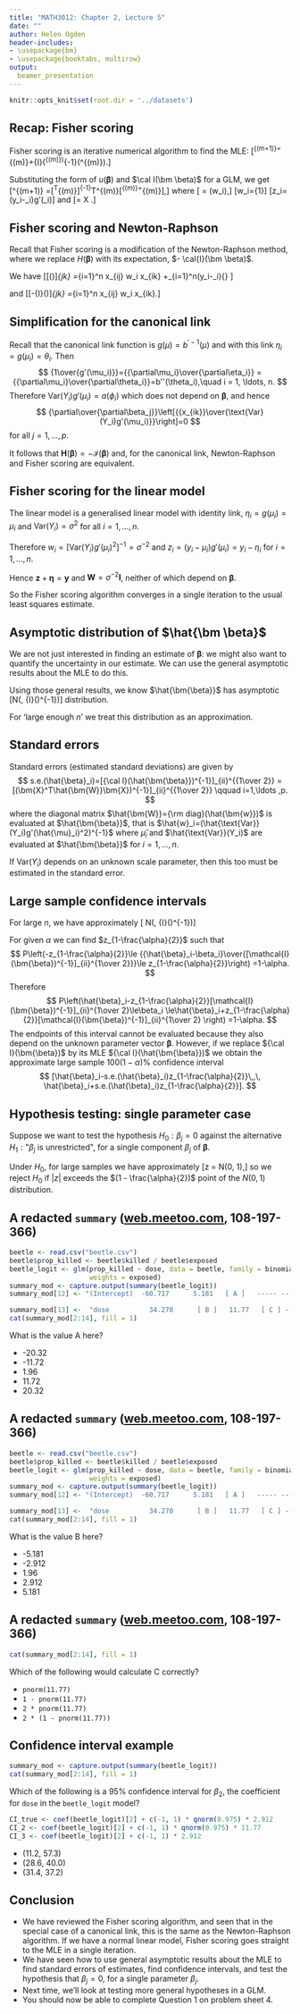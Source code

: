 ```yaml
---
title: "MATH3012: Chapter 2, Lecture 5"
date: ""
author: Helen Ogden
header-includes:
- \usepackage{bm}
- \usepackage{booktabs, multirow}
output:
  beamer_presentation
---
```



```r
knitr::opts_knit$set(root.dir = '../datasets')
```

## Recap: Fisher scoring

Fisher scoring is an iterative numerical algorithm
to find the MLE:
\[\bm{\beta}^{(m+1)}=\bm{\beta}^{(m)}+{\cal I}(\bm{\beta}^{(m)})^{-1}\bm{u}(\bm{\beta}^{(m)}).\]

Substituting the form of $u(\bm \beta)$ and $\cal I(\bm \beta)$ for a GLM,
we get
\[\bm{\beta}^{(m+1)} =[\bm{X}^T\bm{W}^{(m)}\bm{X}]^{-1}\bm{X}^T\bm{W}^{(m)}[\bm{\eta}^{(m)}+\bm{z}^{(m)}],\]
where
\[\bm{W} = \text{diag}(w_i),\]
\[w_i={1\over{\text{Var}(Y_i)g'(\mu_i)^2}}\]
\[z_i=(y_i-\mu_i)g'(\mu_i)\]
and
\[\bm \eta = \bm X \bm \beta.\]

## Fisher scoring and Newton-Raphson

Recall that Fisher scoring is a modification of the Newton-Raphson method,
where we replace $H(\bm \beta)$ with its expectation, $- \cal{I}(\bm \beta)$.

We have
\[[\bm{H}(\bm{\beta})]_{jk}
=\sum_{i=1}^n x_{ij} w_i x_{ik} +\sum_{i=1}^n(y_i-\mu_i){\partial\over{\partial\beta_j}}
\left[{{x_{ik}}\over{\text{Var}(Y_i)
g'(\mu_i)}}\right]\]

and
\[[-{\cal I}(\bm{\beta})]_{jk}
=\sum_{i=1}^n x_{ij} w_i x_{ik}.\]


## Simplification for the canonical link 

Recall that the canonical link function is 
 $g(\mu)=b^{'-1}(\mu)$ and with this link $\eta_i=g(\mu_i)=\theta_i$.
Then
$$
{1\over{g'(\mu_i)}}={{\partial\mu_i}\over{\partial\eta_i}}
={{\partial\mu_i}\over{\partial\theta_i}}=b''(\theta_i),\quad i = 1, \ldots, n.
$$
Therefore $\text{Var}(Y_i)g'(\mu_i)=a(\phi_i)$ which does not depend on $\bm{\beta}$,
and hence
$$
{\partial\over{\partial\beta_j}}\left[{{x_{ik}}\over{\text{Var}(Y_i)g'(\mu_i)}}\right]=0
$$
for all $j=1,\ldots ,p$.

It follows that $\bm{H}(\bm{\beta})=-\mathcal{I}(\bm{\beta})$ and, for the canonical link, Newton-Raphson and
Fisher scoring are equivalent.

## Fisher scoring for the linear model

The linear model is a generalised linear model with
identity link, $\eta_i=g(\mu_i)=\mu_i$ and $\text{Var}(Y_i)=\sigma^2$ for all $i = 1, \ldots, n$.

Therefore $w_i=[\text{Var}(Y_i)g'(\mu_i)^2]^{-1}=\sigma^{-2}$ and
$z_i=(y_i-\mu_i)g'(\mu_i)=y_i-\eta_i$ for $i = 1, \ldots, n$.

Hence $\bm{z}+\bm{\eta}=\bm{y}$ and $\bm{W}=\sigma^{-2}\bm{I}$, neither of which
depend on $\bm{\beta}$. 

So the Fisher scoring algorithm converges in a
single iteration to the usual least squares estimate.

## Asymptotic distribution of $\hat{\bm \beta}$

We are not just interested in finding an estimate of $\bm \beta$:
we might also want to quantify the uncertainty in our
estimate. We can use the general asymptotic results about
the MLE to do this.

Using those general results, we know $\hat{\bm{\beta}}$ has
asymptotic
\[N(\bm{\beta}, {\cal I}(\bm{\beta})^{-1})\]
distribution.

For  'large enough $n$' we  treat this distribution as
an approximation.


## Standard errors

Standard errors (estimated standard deviations) are given by
$$
s.e.(\hat{\beta}_i)=[{\cal I}(\hat{\bm{\beta}})^{-1}]_{ii}^{{1\over 2}}
=[(\bm{X}^T\hat{\bm{W}}\bm{X})^{-1}]_{ii}^{{1\over 2}}
\qquad i=1,\ldots ,p.
$$
where the diagonal matrix $\hat{\bm{W}}={\rm diag}(\hat{\bm{w}})$ is evaluated at
$\hat{\bm{\beta}}$, that is
$\hat{w}_i=(\hat{\text{Var}}(Y_i)g'(\hat{\mu}_i)^2)^{-1}$ where $\hat{\mu}_i$
and $\hat{\text{Var}}(Y_i)$ are evaluated at $\hat{\bm{\beta}}$ for $i = 1, \ldots, n$.

If $\text{Var}(Y_i)$ depends on an unknown scale parameter,
then this too must be estimated in the standard error.


## Large sample confidence intervals

For large $n$, we have approximately 
\[\hat{\bm \beta} \sim N(\bm{\beta}, {\cal I}(\bm{\beta})^{-1})\]


For given $\alpha$ we can find $z_{1-\frac{\alpha}{2}}$ such that
$$
P\left(-z_{1-\frac{\alpha}{2}}\le {{\hat{\beta}_i-\beta_i}\over{[\mathcal{I}(\bm{\beta})^{-1}]_{ii}^{1\over 2}}}\le
z_{1-\frac{\alpha}{2}}\right) =1-\alpha.
$$
Therefore
$$
P\left(\hat{\beta}_i-z_{1-\frac{\alpha}{2}}[\mathcal{I}(\bm{\beta})^{-1}]_{ii}^{1\over 2}\le\beta_i
\le\hat{\beta}_i+z_{1-\frac{\alpha}{2}}[\mathcal{I}(\bm{\beta})^{-1}]_{ii}^{1\over 2}
\right) =1-\alpha.
$$
The endpoints of this interval cannot be evaluated
because they also depend on the unknown parameter vector $\bm{\beta}$.
However, if we replace ${\cal I}(\bm{\beta})$ by its MLE ${\cal I}(\hat{\bm{\beta}})$
we obtain the approximate large sample 100$(1-\alpha)$\% confidence interval
$$
[\hat{\beta}_i-s.e.(\hat{\beta}_i)z_{1-\frac{\alpha}{2}}\,,\,
\hat{\beta}_i+s.e.(\hat{\beta}_i)z_{1-\frac{\alpha}{2}}].
$$

## Hypothesis testing: single parameter case

Suppose we want to test the hypothesis 
$H_0: \beta_j = 0$ 
against the alternative
$H_1: \text{"$\beta_j$ is unrestricted"}$,
for a single component $\beta_j$ of $\bm \beta$.

Under $H_0$, for large samples we have approximately
\[z = \frac{\hat \beta_j}{s.e.(\hat \beta_j)} \sim N(0, 1),\] 
so we reject $H_0$ if $|z|$ exceeds the $(1 - \frac{\alpha}{2})$
point of the $N(0, 1)$ distribution.

## A redacted `summary` ([web.meetoo.com](https://web.meetoo.com), 108-197-366)

\scriptsize
```r
beetle <- read.csv("beetle.csv")
beetle$prop_killed <- beetle$killed / beetle$exposed
beetle_logit <- glm(prop_killed ~ dose, data = beetle, family = binomial,
                    weights = exposed)
summary_mod <- capture.output(summary(beetle_logit))
summary_mod[12] <- "(Intercept)  -60.717      5.181   [ A ]   ----- ---"

summary_mod[13] <-  "dose          34.270      [ B ]   11.77   [ C ] ---"
cat(summary_mod[2:14], fill = 1)
```

\normalsize
What is the value A here?

- -20.32
- -11.72
- 1.96
- 11.72
- 20.32

## A redacted `summary` ([web.meetoo.com](https://web.meetoo.com), 108-197-366)

\scriptsize
```r
beetle <- read.csv("beetle.csv")
beetle$prop_killed <- beetle$killed / beetle$exposed
beetle_logit <- glm(prop_killed ~ dose, data = beetle, family = binomial,
                    weights = exposed)
summary_mod <- capture.output(summary(beetle_logit))
summary_mod[12] <- "(Intercept)  -60.717      5.181   [ A ]   ----- ---"

summary_mod[13] <-  "dose          34.270      [ B ]   11.77   [ C ] ---"
cat(summary_mod[2:14], fill = 1)
```

\normalsize
What is the value B here?

- -5.181
- -2.912
- 1.96
- 2.912
- 5.181


## A redacted `summary` ([web.meetoo.com](https://web.meetoo.com), 108-197-366)

\scriptsize
```r
cat(summary_mod[2:14], fill = 1)
```

\normalsize
Which of the following would calculate C correctly?

- `pnorm(11.77)`
- `1 - pnorm(11.77)`
- `2 * pnorm(11.77)`
- `2 * (1 - pnorm(11.77))`

## Confidence interval example


\scriptsize
```r
summary_mod <- capture.output(summary(beetle_logit))
cat(summary_mod[2:14], fill = 1)
```

\normalsize
Which of the following is a $95\%$ confidence interval for
$\beta_2$, the coefficient for `dose` in the `beetle_logit`
model?

```r
CI_true <- coef(beetle_logit)[2] + c(-1, 1) * qnorm(0.975) * 2.912
CI_2 <- coef(beetle_logit)[2] + c(-1, 1) * qnorm(0.975) * 11.77
CI_3 <- coef(beetle_logit)[2] + c(-1, 1) * 2.912

```

- (11.2, 57.3)
- (28.6, 40.0)
- (31.4, 37.2)

## Conclusion

- We have reviewed the Fisher scoring algorithm, and seen that
in the special case of a canonical link, this is the same
as the Newton-Raphson algorithm. If we have a normal linear model,
Fisher scoring goes straight to the MLE in a single iteration.
- We have seen how to use general asymptotic results about the MLE
to find standard errors of estimates, find confidence intervals,
and test the hypothesis that $\beta_j = 0$, for a single parameter $\beta_j$.
- Next time, we'll look at testing more general hypotheses in a GLM.
- You should now be able to complete Question 1 on problem sheet 4.